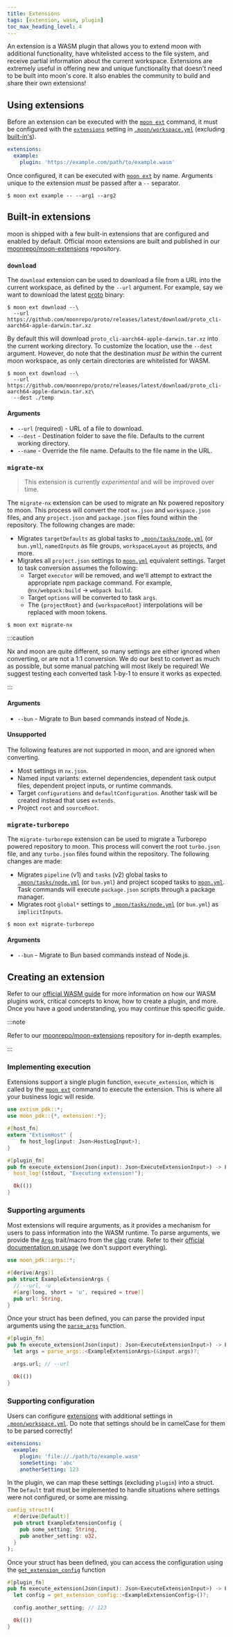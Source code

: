 ```yaml
---
title: Extensions
tags: [extension, wasm, plugin]
toc_max_heading_level: 4
---
```



<VersionLabel version="1.20.0" header />

An extension is a WASM plugin that allows you to extend moon with additional functionality, have
whitelisted access to the file system, and receive partial information about the current workspace.
Extensions are extremely useful in offering new and unique functionality that doesn't need to be
built into moon's core. It also enables the community to build and share their own extensions!

## Using extensions

Before an extension can be executed with the [`moon ext`](../commands/ext) command, it must be
configured with the [`extensions`](../config/workspace#extensions) setting in
[`.moon/workspace.yml`](../config/workspace) (excluding [built-in's](#built-in-extensions)).

```yaml title=".moon/workspace.yml"
extensions:
  example:
    plugin: 'https://example.com/path/to/example.wasm'
```

Once configured, it can be executed with [`moon ext`](../commands/ext) by name. Arguments unique to
the extension _must_ be passed after a `--` separator.

```shell
$ moon ext example -- --arg1 --arg2
```

## Built-in extensions

moon is shipped with a few built-in extensions that are configured and enabled by default. Official
moon extensions are built and published in our [moonrepo/moon-extensions][repo] repository.

### `download`

The `download` extension can be used to download a file from a URL into the current workspace, as
defined by the `--url` argument. For example, say we want to download the latest [proto](/proto)
binary:

```shell
$ moon ext download --\
  --url https://github.com/moonrepo/proto/releases/latest/download/proto_cli-aarch64-apple-darwin.tar.xz
```

By default this will download `proto_cli-aarch64-apple-darwin.tar.xz` into the current working
directory. To customize the location, use the `--dest` argument. However, do note that the
destination _must be_ within the current moon workspace, as only certain directories are whitelisted
for WASM.

```shell
$ moon ext download --\
  --url https://github.com/moonrepo/proto/releases/latest/download/proto_cli-aarch64-apple-darwin.tar.xz\
  --dest ./temp
```

#### Arguments

- `--url` (required) - URL of a file to download.
- `--dest` - Destination folder to save the file. Defaults to the current working directory.
- `--name` - Override the file name. Defaults to the file name in the URL.

### `migrate-nx`<VersionLabel version="1.22.0" />

> This extension is currently _experimental_ and will be improved over time.

The `migrate-nx` extension can be used to migrate an Nx powered repository to moon. This process
will convert the root `nx.json` and `workspace.json` files, and any `project.json` and
`package.json` files found within the repository. The following changes are made:

- Migrates `targetDefaults` as global tasks to [`.moon/tasks/node.yml`](../config/tasks#tasks) (or
  `bun.yml`), `namedInputs` as file groups, `workspaceLayout` as projects, and more.
- Migrates all `project.json` settings to [`moon.yml`](../config/project#tasks) equivalent settings.
  Target to task conversion assumes the following:
  - Target `executor` will be removed, and we'll attempt to extract the appropriate npm package
    command. For example, `@nx/webpack:build` -> `webpack build`.
  - Target `options` will be converted to task `args`.
  - The `{projectRoot}` and `{workspaceRoot}` interpolations will be replaced with moon tokens.

```shell
$ moon ext migrate-nx
```

:::caution

Nx and moon are quite different, so many settings are either ignored when converting, or are not a
1:1 conversion. We do our best to convert as much as possible, but some manual patching will most
likely be required! We suggest testing each converted task 1-by-1 to ensure it works as expected.

:::

#### Arguments

- `--bun` - Migrate to Bun based commands instead of Node.js.

#### Unsupported

The following features are not supported in moon, and are ignored when converting.

- Most settings in `nx.json`.
- Named input variants: externel dependencies, dependent task output files, dependent project
  inputs, or runtime commands.
- Target `configurations` and `defaultConfiguration`. Another task will be created instead that uses
  `extends`.
- Project `root` and `sourceRoot`.

### `migrate-turborepo`<VersionLabel version="1.21.0" />

The `migrate-turborepo` extension can be used to migrate a Turborepo powered repository to moon.
This process will convert the root `turbo.json` file, and any `turbo.json` files found within the
repository. The following changes are made:

- Migrates `pipeline` (v1) and `tasks` (v2) global tasks to
  [`.moon/tasks/node.yml`](../config/tasks#tasks) (or `bun.yml`) and project scoped tasks to
  [`moon.yml`](../config/project#tasks). Task commands will execute `package.json` scripts through a
  package manager.
- Migrates root `global*` settings to [`.moon/tasks/node.yml`](../config/tasks#implicitinputs) (or
  `bun.yml`) as `implicitInputs`.

```shell
$ moon ext migrate-turborepo
```

#### Arguments

- `--bun` - Migrate to Bun based commands instead of Node.js.

## Creating an extension

Refer to our [official WASM guide](./wasm-plugins) for more information on how our WASM plugins
work, critical concepts to know, how to create a plugin, and more. Once you have a good
understanding, you may continue this specific guide.

:::note

Refer to our [moonrepo/moon-extensions][repo] repository for in-depth examples.

:::

### Implementing execution

Extensions support a single plugin function, `execute_extension`, which is called by the
[`moon ext`](../commands/ext) command to execute the extension. This is where all your business
logic will reside.

```rust
use extism_pdk::*;
use moon_pdk::{*, extension::*};

#[host_fn]
extern "ExtismHost" {
    fn host_log(input: Json<HostLogInput>);
}

#[plugin_fn]
pub fn execute_extension(Json(input): Json<ExecuteExtensionInput>) -> FnResult<()> {
  host_log!(stdout, "Executing extension!");

  Ok(())
}
```

### Supporting arguments

Most extensions will require arguments, as it provides a mechanism for users to pass information
into the WASM runtime. To parse arguments, we provide the
[`Args`](https://docs.rs/clap/latest/clap/trait.Args.html) trait/macro from the
[clap](https://crates.io/crates/clap) crate. Refer to their
[official documentation on usage](https://docs.rs/clap/latest/clap/_derive/index.html) (we don't
support everything).

```rust
use moon_pdk::args::*;

#[derive(Args)]
pub struct ExampleExtensionArgs {
  // --url, -u
  #[arg(long, short = 'u', required = true)]
  pub url: String,
}
```

Once your struct has been defined, you can parse the provided input arguments using the
[`parse_args`](https://docs.rs/moon_pdk/latest/moon_pdk/args/fn.parse_args.html) function.

```rust
#[plugin_fn]
pub fn execute_extension(Json(input): Json<ExecuteExtensionInput>) -> FnResult<()> {
  let args = parse_args::<ExampleExtensionArgs>(&input.args)?;

  args.url; // --url

  Ok(())
}
```

### Supporting configuration

Users can configure [extensions](../config/workspace#extensions) with additional settings in
[`.moon/workspace.yml`](../config/workspace). Do note that settings should be in camelCase for them
to be parsed correctly!

```yaml title=".moon/workspace.yml"
extensions:
  example:
    plugin: 'file://./path/to/example.wasm'
    someSetting: 'abc'
    anotherSetting: 123
```

In the plugin, we can map these settings (excluding `plugin`) into a struct. The `Default` trait
must be implemented to handle situations where settings were not configured, or some are missing.

```rust
config_struct!(
  #[derive(Default)]
  pub struct ExampleExtensionConfig {
    pub some_setting: String,
    pub another_setting: u32,
  }
);
```

Once your struct has been defined, you can access the configuration using the
[`get_extension_config`](https://docs.rs/moon_pdk/latest/moon_pdk/extension/fn.get_extension_config.html)
function

```rust
#[plugin_fn]
pub fn execute_extension(Json(input): Json<ExecuteExtensionInput>) -> FnResult<()> {
  let config = get_extension_config::<ExampleExtensionConfig>()?;

  config.another_setting; // 123

  Ok(())
}
```

[repo]: https://github.com/moonrepo/moon-extensions
